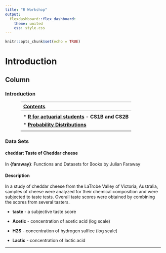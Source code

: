 ```yaml
---
title: "R Workshop"
output: 
  flexdashboard::flex_dashboard:
    theme: united
    css: style.css
---
```


```r
knitr::opts_chunk$set(echo = TRUE)

```

Introduction
==================================
Column {.tabset}
--------------------

### Introduction 



<div style="margin-left: auto;
            margin-right: auto;
            width: 80%">
            
|  <b> <strong><u>Contents</u> </strong></b>       |   
|:------------------|
|   |    
| * <b> <strong><a href="actuarialexams.html">R for actuarial students</a>  -  CS1B and CS2B </strong></b>|        
| * <b> <strong><a href="distributions.html">Probability Distributions</a> </strong></b>|        
|   | 
</div>


### Data Sets



#### cheddar: Taste of Cheddar cheese

In **{faraway}**: Functions and Datasets for Books by Julian Faraway

#### Description
In a study of cheddar cheese from the LaTrobe Valley of Victoria, Australia, samples of cheese were analyzed for their chemical composition and were subjected to taste tests. Overall taste scores were obtained by combining the scores from several tasters.


* **taste** - a subjective taste score

* **Acetic** - concentration of acetic acid (log scale)

* **H2S** - concentration of hydrogen sulfice (log scale)

* **Lactic** - concentration of lactic acid

---------------------------------------

